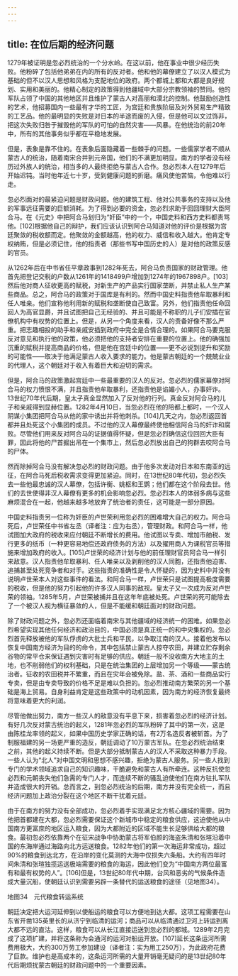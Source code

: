 ```yaml
---
---
---
```

title: 在位后期的经济问题
---



1279年被证明是忽必烈统治的一个分水岭。在这以前，他在事业中很少经历失败。他粉碎了包括他弟弟在内的所有的反对者。他和他的幕僚建立了以汉人模式为基础的但不以汉人思想和风格为支配地位的政府。两个都城上都和大都是良好规划、实用和美丽的。他精心制定的政策得到他疆域中大部分宗教领袖的赞同。他的军队占领了中国的其他地区并且维护了蒙古人对高丽和漠北的控制。他鼓励创造性的艺术，他招募国内一些最有才华的工匠，为宫廷和贵族阶层及对外贸易生产精致的工艺品。他的最明显的失败是对日本的半途而废的入侵，但是他可以文过饰非，把这次失败归咎于摧毁他的军队的可怕的自然灾害——风暴。在他统治的前20年中，所有的其他事务似乎都在平稳地发展。

但是，表象是靠不住的。在表象后面隐藏着一些棘手的问题。一些儒家学者不顺从蒙古人的统治，随着南宋合并到元帝国，他们的不满更加明显。南方的学者没有经历过外族人的统治，相当多的人最终拒绝与蒙古人合作。忽必烈本人在1279年后开始迟钝。当时他年近七十岁，受到健康问题的折磨。痛风使他苦恼，令他难以行走。

忽必烈面对的最紧迫问题是财政问题。他的建筑工程、他对公共事务的支持以及他的军事远征需要的巨额消耗。为了得到必要的资金，忽必烈求助于回回理财大臣阿合马。在《元史》中把阿合马划归为“奸臣”中的一个，中国史料和西方史料都责骂他。[102]根据他自己的辩护，我们应该认识到阿合马知道对他的评价是根据为宫廷聚敛的税收额而定。他聚敛的金额越高，他的权力、威信和收入越大。他肯定专权纳贿，但是必须记住，他的指责者（那些书写中国历史的人）是对他的政策反感的官员。

从1262年后在中书省任平章政事到1282年死去，阿合马负责国家的财政管理。他首先把登记交税的户数从1261年的1418499户增加到1274年的1967898户。[103]然后他对商人征收更高的赋税，对新生产的产品实行国家垄断，并禁止私人生产某些商品。总之，阿合马的政策对于国库是有利的。然而中国史料指责他牟取暴利和任人唯亲。他们宣称他利用新的赋税和垄断使自己致富。另外，他们指责他任命回回人为高官显爵，并且试图把自己无经验的、并且可能是不称职的儿子们安插在官僚机构中有权势的位置上。但是，从另一个角度来看，汉人的责备好像不那么严重。把志趣相投的助手和亲戚安插到政府中完全是合情合理的。如果阿合马要克服反对意见和执行他的政策，他必须把他的支持者安排在重要的位置上。他的确强加沉重的赋税并提高商品的价格，但是他在宫廷中的位置——更不必说到提升和奖励的可能性——取决于他满足蒙古人收入要求的能力。他是蒙古朝廷的一个兢兢业业的代理人，这个朝廷对于收入有着巨大和迫切的需求。

但是，阿合马的政策激起宫廷中一些最重要的汉人的反对。忽必烈的儒家幕僚对阿合马的权力愤恨不满，并且指责他牟取暴利，还指责他是谄媚小人，办事奸诈。13世纪70年代后期，皇太子真金显然加入了反对他的行列。真金反对阿合马的儿子和亲戚得到显赫位置。1282年4月10日，当忽必烈在他的陪都上都时，一个汉人阴谋小集团把阿合马从他的家中诱出并将他刺杀。[104]几天之内，忽必烈返回首都并且处死这个小集团的成员。不过他的汉人幕僚最终使他相信阿合马的奸诈和腐败。尽管他们用来反对阿合马的证据值得怀疑，但是忽必烈确信这位回回大臣有罪，因此将他的尸首掘出吊在一个集市上，然后忽必烈放出自己的狗群去咬阿合马的尸体。

然而除掉阿合马没有解决忽必烈的财政问题。由于他多次发动对日本和东南亚的远征，在阿合马死后税收需求变得更加紧迫。同时，在13世纪80年代初，忽必烈失去一些他最忠诚的汉人幕僚，包括许衡、姚枢和王鹦；他们都在这个阶段去世。他们的去世使得非汉人幕僚有更多的机会影响忽必烈。忽必烈本人的体弱多病与这些麻烦混合在一起，他越来越多地放弃了统治者的责任，这可能是一部分原因。

中国史料指责另一位称为奸臣的卢世荣利用忽必烈的困难增大自己的权力。阿合马死后，卢世荣任中书省左丞（译者注：应为右丞），管理财政。和阿合马一样，他试图加大政府的税收来应付朝廷不断增长的费用。他试图以专卖、增加市舶税、发行更多的纸币（一种更容易地偿还政府债务的方法）以及擢用商人为课税官员等措施来增加政府的收入。[105]卢世荣的经济计划与他的前任理财官员阿合马一样引来敌意。汉人指责他牟取暴利、任人唯亲以及剥削他的汉人同胞，还指责他迫害、追捕甚至处死竞争者和对手。这些指责的准确性是令人怀疑的，因为史料中并没有说明卢世荣本人对这些事件的看法。和阿合马一样，卢世荣只是试图提高极度需要的税收，但是他的努力引起他的许多汉人同事的敌视。皇太子又一次成为反对卢世荣的领袖。1285年5月，卢世荣被捕并且在这年年底被处死。卢世荣的死可能除去了一个被汉人视为横征暴敛的人，但是不能缓和朝廷面对的财政问题。

除了财政问题之外，忽必烈还面临着南宋与其他疆域的经济统一的困难。如果忽必烈希望实现其他任何经济和政治目的，中国必须是真正统一的和中央集权的。忽必烈首先释放被他的军队俘虏的大批士兵和平民，以争取江南的汉人。接着他发布以恢复中国南方经济为目的的命令，其中包括禁止蒙古人掠夺农田，并建立贮存剩余谷物的常平仓来保证遇到灾害时有足够的供应。朝廷一般不没收南方大地主的土地，也不削弱他们的权利基础，只是在统治集团的上层增加另一个等级——蒙古统治者。征收的农田税并不繁重，而且在灾年会被免除。盐、茶、酒和一些商品实行专卖，但是由专卖导致的价格不足是难以负担的。忽必烈推动南方繁荣的另一个基础是海上贸易。自身利益肯定是这些政策中的动机因素，因为南方的经济恢复最终将意味着更大的利润。

尽管他做出努力，南方一些汉人的敌意没有平息下来，损害着忽必烈的经济计划。有好几次反对蒙古统治的起义，1281年忽必烈的军队粉碎了其中的第一次，这是由陈桂龙率领的起义，如果中国历史学家正确的话，有2万名造反者被斩首。为了制服福建的另一场更严重的造反，朝廷调动了10万蒙古军队。在忽必烈统治结束之前，其他的起义持续不断。但是大部分抵制蒙古人的汉人不采取这种暴力手段。一些人认为“北人”对中国文明和思想不感兴趣，拒绝为蒙古人服务。另一些人找到专门的学术领域追求自己的知识趣味，干脆避免和蒙古人有所牵连。这种反抗使忽必烈和元朝丧失他们急需的专门人才，而连续不断的骚乱迫使他们在南方驻扎军队并造成很大的开销。总而言之，到忽必烈统治的后期，南方并没有完全统一，而且经济问题加上政治分裂在这个地区不断干扰着元廷。

由于在南方的努力没有全部成功，忽必烈着手实现满足北方核心疆域的需要。因为他把首都建在大都，忽必烈需要保证这个新城市中稳定的粮食供应，这迫使他从中国南方更富庶的地区运入粮食，因为大都附近的区域不能生长足够供给大都的粮食。最初忽必烈依靠两个在征宋战争中协助蒙古将军伯颜的海盗朱清和张瑄沿着中国的东海岸通过海路向北方运送粮食。1282年他们的第一次海运非常成功，超过90%的粮食到达北方，在沿岸的变化莫测的大海中仅损失六条船。大约有四年时间朱清和张瑄独揽运送极端需要的粮食的海运，因此他们变为“中国南方两位最富有和最有权势的人”。[106]但是，13世纪80年代中期，台风和恶劣的气候条件造成大量沉船，使朝廷认识到需要另辟一条替代的运送粮食的途径（见地图34）。



地图34　元代粮食转运系统

朝廷决定把大运河延伸到以使船运的粮食可以方便地到达大都。这项工程需要在山东省开凿135英里长的从济宁到临清的运河；商品可以从临清通过卫河上转运到离大都不远的直沽。这样，粮食可以从长江直接运送到忽必烈的都城。1289年2月完成了这项扩建，并将这条称为会通河的运河对船运开放。[107]延长这条运河所需费用极大，大约300万劳工参加建设（译者注：实为用工250万），为此政府花费了巨款。维护也是高成本的，这条运河所需的大量开销毫无疑问的是13世纪80年代后期烦扰蒙古朝廷的财政问题中的一个重要因素。